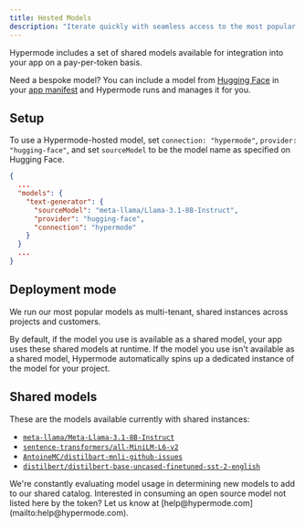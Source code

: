 ```yaml
---
title: Hosted Models
description: "Iterate quickly with seamless access to the most popular models"
---
```


Hypermode includes a set of shared models available for integration into your
app on a pay-per-token basis.

Need a bespoke model? You can include a model from
[Hugging Face](https://huggingface.co/) in your
[app manifest](/modus/app-manifest) and Hypermode runs and manages it for you.

## Setup

To use a Hypermode-hosted model, set `connection: "hypermode"`,
`provider: "hugging-face"`, and set `sourceModel` to be the model name as
specified on Hugging Face.

```json modus.json {3-7}
{
  ...
  "models": {
    "text-generator": {
      "sourceModel": "meta-llama/Llama-3.1-8B-Instruct",
      "provider": "hugging-face",
      "connection": "hypermode"
    }
  }
  ...
}
```

## Deployment mode

We run our most popular models as multi-tenant, shared instances across projects
and customers.

By default, if the model you use is available as a shared model, your app uses
these shared models at runtime. If the model you use isn't available as a shared
model, Hypermode automatically spins up a dedicated instance of the model for
your project.

## Shared models

These are the models available currently with shared instances:

- [`meta-llama/Meta-Llama-3.1-8B-Instruct`](https://huggingface.co/meta-llama/Llama-3.1-8B-Instruct)
- [`sentence-transformers/all-MiniLM-L6-v2`](https://huggingface.co/sentence-transformers/all-MiniLM-L6-v2)
- [`AntoineMC/distilbart-mnli-github-issues`](https://huggingface.co/AntoineMC/distilbart-mnli-github-issues)
- [`distilbert/distilbert-base-uncased-finetuned-sst-2-english`](https://huggingface.co/distilbert/distilbert-base-uncased-finetuned-sst-2-english)

<note>
  We're constantly evaluating model usage in determining new models to add to
  our shared catalog. Interested in consuming an open source model not listed
  here by the token? Let us know at
  [help@hypermode.com](mailto:help@hypermode.com).
</note>
